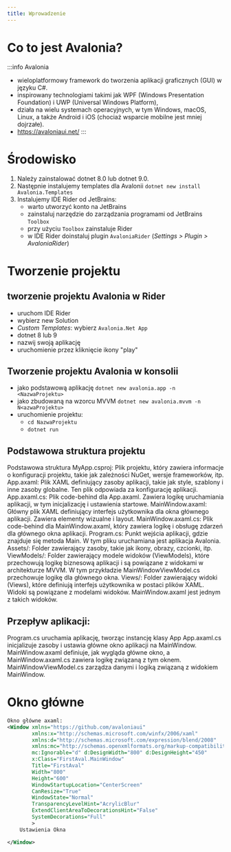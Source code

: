 ```yaml
---
title: Wprowadzenie
---
```


# Co to jest Avalonia?

:::info Avalonia
- wieloplatformowy framework do tworzenia aplikacji graficznych (GUI) w języku C#.
- inspirowany technologiami takimi jak WPF (Windows Presentation Foundation) i UWP (Universal Windows Platform),
- działa na wielu systemach operacyjnych, w tym Windows, macOS, Linux, a także Android i iOS (chociaż wsparcie mobilne jest mniej dojrzałe).
- https://avaloniaui.net/
:::

# Środowisko
1. Należy zainstalować dotnet 8.0 lub dotnet 9.0.
2. Następnie instalujemy templates dla Avalonii `dotnet new install Avalonia.Templates`
3. Instalujemy IDE Rider od JetBrains:
    - warto utworzyć konto na JetBrains
    - zainstaluj narzędzie do zarządzania programami od JetBrains `Toolbox`
    - przy użyciu `Toolbox` zainstaluje Rider
    - w IDE Rider doinstaluj plugin `AvaloniaRider` (*Settings > Plugin > AvaloniaRider*)


# Tworzenie projektu
## tworzenie projektu Avalonia w Rider
- uruchom IDE Rider
- wybierz new Solution
- *Custom Templates*: wybierz `Avalonia.Net App`
- dotnet 8 lub 9
- nazwij swoją aplikację
- uruchomienie przez kliknięcie ikony "play"

## Tworzenie projektu Avalonia w konsolii
- jako podstawową aplikację `dotnet new avalonia.app -n <NazwaProjektu>`
- jako zbudowaną na wzorcu MVVM `dotnet new avalonia.mvvm -n N<azwaProjektu>`
- uruchomienie projektu:
    - `cd NazwaProjektu`
    - `dotnet run`

## Podstawowa struktura projektu
Podstawowa struktura
MyApp.csproj: Plik projektu, który zawiera informacje o konfiguracji projektu, takie jak zależności NuGet, wersje frameworków, itp.
App.axaml: Plik XAML definiujący zasoby aplikacji, takie jak style, szablony i inne zasoby globalne. Ten plik odpowiada za konfigurację aplikacji.
App.axaml.cs: Plik code-behind dla App.axaml. Zawiera logikę uruchamiania aplikacji, w tym inicjalizację i ustawienia startowe.
MainWindow.axaml: Główny plik XAML definiujący interfejs użytkownika dla okna głównego aplikacji. Zawiera elementy wizualne i layout.
MainWindow.axaml.cs: Plik code-behind dla MainWindow.axaml, który zawiera logikę i obsługę zdarzeń dla głównego okna aplikacji.
Program.cs: Punkt wejścia aplikacji, gdzie znajduje się metoda Main. W tym pliku uruchamiana jest aplikacja Avalonia.
Assets/: Folder zawierający zasoby, takie jak ikony, obrazy, czcionki, itp.
ViewModels/: Folder zawierający modele widoków (ViewModels), które przechowują logikę biznesową aplikacji i są powiązane z widokami w architekturze MVVM. W tym przykładzie MainWindowViewModel.cs przechowuje logikę dla głównego okna.
Views/: Folder zawierający widoki (Views), które definiują interfejs użytkownika w postaci plików XAML. Widoki są powiązane z modelami widoków. MainWindow.axaml jest jednym z takich widoków.

## Przepływ aplikacji:
Program.cs uruchamia aplikację, tworząc instancję klasy App
App.axaml.cs inicjalizuje zasoby i ustawia główne okno aplikacji na MainWindow.
MainWindow.axaml definiuje, jak wygląda główne okno, a MainWindow.axaml.cs zawiera logikę związaną z tym oknem.
MainWindowViewModel.cs zarządza danymi i logiką związaną z widokiem MainWindow.


# Okno główne
```xml
Okno główne axaml:
<Window xmlns="https://github.com/avaloniaui"
        xmlns:x="http://schemas.microsoft.com/winfx/2006/xaml"
        xmlns:d="http://schemas.microsoft.com/expression/blend/2008"
        xmlns:mc="http://schemas.openxmlformats.org/markup-compatibility/2006"
        mc:Ignorable="d" d:DesignWidth="800" d:DesignHeight="450"
        x:Class="FirstAval.MainWindow"
        Title="FirstAval"
        Width="800"
        Height="600"
        WindowStartupLocation="CenterScreen"
        CanResize="True"
        WindowState="Normal"
        TransparencyLevelHint="AcrylicBlur"
        ExtendClientAreaToDecorationsHint="False"
        SystemDecorations="Full"
        >
    Ustawienia Okna

</Window>
```













